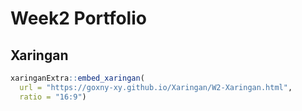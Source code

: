 # Week2 Portfolio

## Xaringan 

```r
xaringanExtra::embed_xaringan( 
  url = "https://goxny-xy.github.io/Xaringan/W2-Xaringan.html", 
  ratio = "16:9")
```

